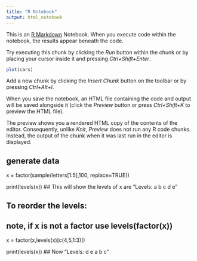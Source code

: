 ```yaml
---
title: "R Notebook"
output: html_notebook
---
```


This is an [R Markdown](http://rmarkdown.rstudio.com) Notebook. When you execute code within the notebook, the results appear beneath the code. 

Try executing this chunk by clicking the *Run* button within the chunk or by placing your cursor inside it and pressing *Ctrl+Shift+Enter*. 

```r
plot(cars)
```

Add a new chunk by clicking the *Insert Chunk* button on the toolbar or by pressing *Ctrl+Alt+I*.

When you save the notebook, an HTML file containing the code and output will be saved alongside it (click the *Preview* button or press *Ctrl+Shift+K* to preview the HTML file).

The preview shows you a rendered HTML copy of the contents of the editor. Consequently, unlike *Knit*, *Preview* does not run any R code chunks. Instead, the output of the chunk when it was last run in the editor is displayed.




## generate data

x = factor(sample(letters[1:5],100, replace=TRUE))

print(levels(x))  ## This will show the levels of x are "Levels: a b c d e"

## To reorder the levels:
## note, if x is not a factor use levels(factor(x))
x = factor(x,levels(x)[c(4,5,1:3)])

print(levels(x))  ## Now "Levels: d e a b c"
